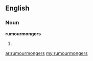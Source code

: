 ==English==

===Noun===
'''rumourmongers'''

# {{plural of|[[rumourmonger]]}}

[[ar:rumourmongers]]
[[my:rumourmongers]]